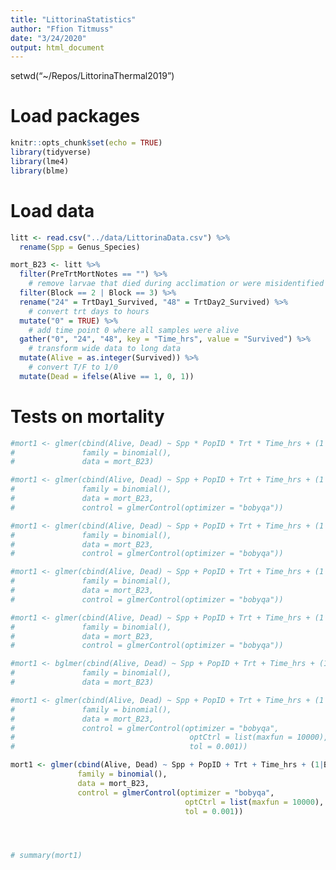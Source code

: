 ```yaml
---
title: "LittorinaStatistics"
author: "Ffion Titmuss"
date: "3/24/2020"
output: html_document
---
```


setwd("~/Repos/LittorinaThermal2019")

# Load packages
```r
knitr::opts_chunk$set(echo = TRUE)
library(tidyverse)
library(lme4)
library(blme)
```

# Load data
```r
litt <- read.csv("../data/LittorinaData.csv") %>%
  rename(Spp = Genus_Species)

mort_B23 <- litt %>%
  filter(PreTrtMortNotes == "") %>%
    # remove larvae that died during acclimation or were misidentified
  filter(Block == 2 | Block == 3) %>%
  rename("24" = TrtDay1_Survived, "48" = TrtDay2_Survived) %>%
    # convert trt days to hours
  mutate("0" = TRUE) %>%
    # add time point 0 where all samples were alive
  gather("0", "24", "48", key = "Time_hrs", value = "Survived") %>%
    # transform wide data to long data
  mutate(Alive = as.integer(Survived)) %>%
    # convert T/F to 1/0
  mutate(Dead = ifelse(Alive == 1, 0, 1))
```

# Tests on mortality
```r
#mort1 <- glmer(cbind(Alive, Dead) ~ Spp * PopID * Trt * Time_hrs + (1|Block) + (1|Seatable) + (1|SampleID),
#               family = binomial(),
#               data = mort_B23)

#mort1 <- glmer(cbind(Alive, Dead) ~ Spp + PopID + Trt + Time_hrs + (1|Block) + (1|Seatable) + (1|SampleID),
#               family = binomial(),
#               data = mort_B23,
#               control = glmerControl(optimizer = "bobyqa"))

#mort1 <- glmer(cbind(Alive, Dead) ~ Spp + PopID + Trt + Time_hrs + (1|Block) + (1|Seatable),
#               family = binomial(),
#               data = mort_B23,
#               control = glmerControl(optimizer = "bobyqa"))

#mort1 <- glmer(cbind(Alive, Dead) ~ Spp + PopID + Trt + Time_hrs + (1|Block),
#               family = binomial(),
#               data = mort_B23,
#               control = glmerControl(optimizer = "bobyqa"))

#mort1 <- glmer(cbind(Alive, Dead) ~ Spp + PopID + Trt + Time_hrs + (1|Block) + (1|Seatable) + (1|SampleID:Seatable),
#               family = binomial(),
#               data = mort_B23,
#               control = glmerControl(optimizer = "bobyqa"))

#mort1 <- bglmer(cbind(Alive, Dead) ~ Spp + PopID + Trt + Time_hrs + (1|Block) + (1|Seatable) + (1|SampleID),
#               family = binomial(),
#               data = mort_B23)

#mort1 <- glmer(cbind(Alive, Dead) ~ Spp + PopID + Trt + Time_hrs + (1|Block) + (1|Seatable) + (1|SampleID),
#               family = binomial(),
#               data = mort_B23,
#               control = glmerControl(optimizer = "bobyqa",
#                                       optCtrl = list(maxfun = 10000),
#                                       tol = 0.001))

mort1 <- glmer(cbind(Alive, Dead) ~ Spp + PopID + Trt + Time_hrs + (1|Block) + (1|SampleID),
               family = binomial(),
               data = mort_B23,
               control = glmerControl(optimizer = "bobyqa",
                                       optCtrl = list(maxfun = 10000),
                                       tol = 0.001))




# summary(mort1)
```
